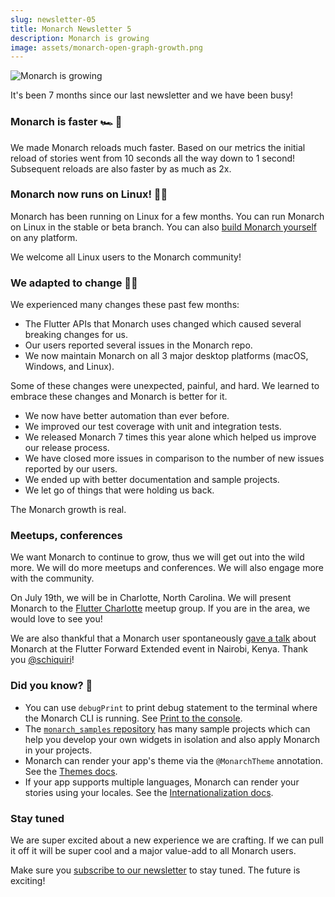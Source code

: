 ```yaml
---
slug: newsletter-05
title: Monarch Newsletter 5
description: Monarch is growing
image: assets/monarch-open-graph-growth.png
---
```



<img alt="Monarch is growing" src={growth_png} />

It's been 7 months since our last newsletter and we have been busy!

### Monarch is faster 🏎 💨
We made Monarch reloads much faster. Based on our metrics the initial reload of stories went from 10 seconds all the way down to 1 second! Subsequent reloads are also faster by as much as 2x.

### Monarch now runs on Linux! 🚀🤓
Monarch has been running on Linux for a few months. You can run Monarch on Linux in the stable or beta branch. You can also [build Monarch yourself](https://github.com/Dropsource/monarch/wiki/Setting-up-your-local-development-environment) on any platform. 

We welcome all Linux users to the Monarch community!

### We adapted to change 🐛🦋
We experienced many changes these past few months:

- The Flutter APIs that Monarch uses changed which caused several breaking changes for us.
- Our users reported several issues in the Monarch repo.
- We now maintain Monarch on all 3 major desktop platforms (macOS, Windows, and Linux).

Some of these changes were unexpected, painful, and hard. We learned to embrace these changes and Monarch is better for it.

- We now have better automation than ever before.
- We improved our test coverage with unit and integration tests.
- We released Monarch 7 times this year alone which helped us improve our release process.
- We have closed more issues in comparison to the number of new issues reported by our users.
- We ended up with better documentation and sample projects.
- We let go of things that were holding us back.

The Monarch growth is real.

### Meetups, conferences
We want Monarch to continue to grow, thus we will get out into the wild more. We will do more meetups and conferences. We will also engage more with the community.

On July 19th, we will be in Charlotte, North Carolina. We will present Monarch to the [Flutter Charlotte](https://www.meetup.com/qc-flutter/events/294208792/) meetup group. If you are in the area, we would love to see you!

We are also thankful that a Monarch user spontaneously [gave a talk](https://twitter.com/schiquiri/status/1641922457710755842) about Monarch at the Flutter Forward Extended event in Nairobi, Kenya. Thank you [@schiquiri](https://twitter.com/schiquiri)!

### Did you know? 🧐
- You can use `debugPrint` to print debug statement to the terminal where the Monarch CLI is running. See [Print to the console](https://monarchapp.io/docs/debug-your-story#print-to-the-console).
- The [`monarch_samples` repository](https://github.com/Dropsource/monarch_samples) has many sample projects which can help you develop your own widgets in isolation and also apply Monarch in your projects.
- Monarch can render your app's theme via the `@MonarchTheme` annotation. See the [Themes docs](https://monarchapp.io/docs/themes).
- If your app supports multiple languages, Monarch can render your stories using your locales. See the [Internationalization docs](https://monarchapp.io/docs/internationalization).

### Stay tuned
We are super excited about a new experience we are crafting. If we can pull it off it will be super cool and a major value-add to all Monarch users.

Make sure you [subscribe to our newsletter](http://eepurl.com/hJ-S0L) to stay tuned. The future is exciting!


